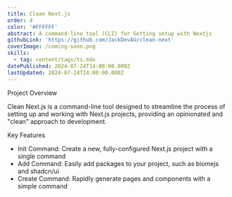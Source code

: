```yaml
---
title: Clean Next.js
order: 4
color: '#FFFFFF'
abstract: A command-line tool (CLI) for Getting setup with Nextjs
githubLink: 'https://github.com/JackDevAU/clean-next'
coverImage: /coming-soon.png
skills:
  - tag: content/tags/ts.mdx
datePublished: 2024-07-24T14:00:00.000Z
lastUpdated: 2024-07-24T14:00:00.000Z
---
```


Project Overview

Clean Next.js is a command-line tool designed to streamline the process of setting up and working with Next.js projects, providing an opinionated and "clean" approach to development.

Key Features

* Init Command: Create a new, fully-configured Next.js project with a single command
* Add Command: Easily add packages to your project, such as biomejs and shadcn/ui
* Create Command: Rapidly generate pages and components with a simple command
